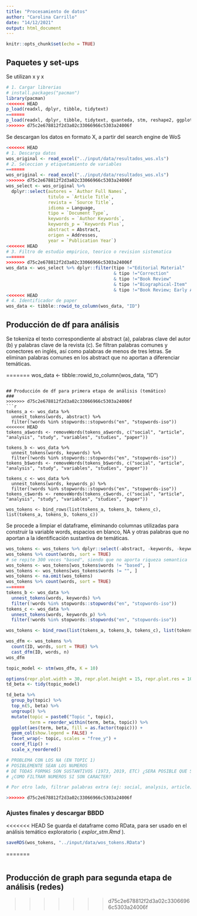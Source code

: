 ```yaml
---
title: "Procesamiento de datos"
author: "Carolina Carrillo"
date: "14/12/2021"
output: html_document
---
```


```r
knitr::opts_chunk$set(echo = TRUE)
```

## Paquetes y set-ups
Se utilizan x y x

```r
# 1. Cargar librerias
# install.packages("pacman")
library(pacman)
<<<<<<< HEAD
p_load(readxl, dplyr, tibble, tidytext)
=======
p_load(readxl, dplyr, tibble, tidytext, quanteda, stm, reshape2, ggplot2)
>>>>>>> d75c2e678812f2d3a02c33066966c5303a24006f
```

Se descargan los datos en formato X, a partir del search engine de WoS

```r
<<<<<<< HEAD
# 1. Descarga datos
wos_original <- read_excel("../input/data/resultados_wos.xls")
# 2. Seleccion y etiquetamiento de variables
=======
wos_original <- read_excel("../input/data/resultados_wos.xls")
>>>>>>> d75c2e678812f2d3a02c33066966c5303a24006f
wos_select <- wos_original %>% 
  dplyr::select(autores = `Author Full Names`,
                titulo = `Article Title`, 
                revista = `Source Title`, 
                idioma = Language,
                tipo = `Document Type`,
                keywords = `Author Keywords`,
                keywords_p = `Keywords Plus`,
                abstract = Abstract,
                origen = Addresses,
                year = `Publication Year`)
<<<<<<< HEAD
# 3. Filtro de estudio empirico, teorico o revision sistematica
=======
>>>>>>> d75c2e678812f2d3a02c33066966c5303a24006f
wos_data <- wos_select %>% dplyr::filter(tipo !="Editorial Material" 
                                         & tipo !="Correction" 
                                         & tipo !="Book Review"
                                         & tipo !="Biographical-Item"
                                         & tipo !="Book Review; Early Access")
<<<<<<< HEAD
# 4. Identificador de paper
wos_data <- tibble::rowid_to_column(wos_data, "ID")

```

## Producción de df para análisis
Se tokeniza el texto correspondiente al abstract (a), palabras clave del autor (b) y palabras clave de la revista (c).
Se filtran palabras comunes y conectores en inglés, así como palabras de menos de tres letras. Se eliminan palabras comunes en los abstract que no aportan a diferenciar temáticas. 

=======
wos_data <- tibble::rowid_to_column(wos_data, "ID")
```

## Producción de df para primera etapa de análisis (temático)
### 
>>>>>>> d75c2e678812f2d3a02c33066966c5303a24006f
```r
tokens_a <- wos_data %>%
  unnest_tokens(words, abstract) %>%
  filter(!words %in% stopwords::stopwords("en", "stopwords-iso"))
<<<<<<< HEAD
tokens_a$words <- removeWords(tokens_a$words, c("social", "article", "analysis", "study", "variables", "studies", "paper"))

tokens_b <- wos_data %>%
  unnest_tokens(words, keywords) %>%
  filter(!words %in% stopwords::stopwords("en", "stopwords-iso"))
tokens_b$words <- removeWords(tokens_b$words, c("social", "article", "analysis", "study", "variables", "studies", "paper"))

tokens_c <- wos_data %>%
  unnest_tokens(words, keywords_p) %>%
  filter(!words %in% stopwords::stopwords("en", "stopwords-iso"))
tokens_c$words <- removeWords(tokens_c$words, c("social", "article", "analysis", "study", "variables", "studies", "paper"))

wos_tokens <- bind_rows(list(tokens_a, tokens_b, tokens_c), list(tokens_a, tokens_b, tokens_c))
```

Se procede a limpiar el dataframe, eliminando columnas utilizadas para construir la variable words, espacios en blanco, NA y otras palabras que no aportan a la identificación sustantiva de temáticas.

```r
wos_tokens <- wos_tokens %>% dplyr::select(-abstract, -keywords, -keywords_p)
wos_tokens %>% count(words, sort = TRUE)
# se repite 300 veces "based", siendo que no aporta riqueza semantica
wos_tokens <- wos_tokens[wos_tokens$words != "based", ]
wos_tokens <- wos_tokens[wos_tokens$words != "", ]
wos_tokens <- na.omit(wos_tokens)
wos_tokens %>% count(words, sort = TRUE)
=======
tokens_b <- wos_data %>%
  unnest_tokens(words, keywords) %>%
  filter(!words %in% stopwords::stopwords("en", "stopwords-iso"))
tokens_c <- wos_data %>%
  unnest_tokens(words, keywords_p) %>%
  filter(!words %in% stopwords::stopwords("en", "stopwords-iso"))

wos_tokens <- bind_rows(list(tokens_a, tokens_b, tokens_c), list(tokens_a, tokens_b, tokens_c))

wos_dfm <- wos_tokens %>%
  count(ID, words, sort = TRUE) %>%
  cast_dfm(ID, words, n)
wos_dfm

topic_model <- stm(wos_dfm, K = 10)

options(repr.plot.width = 30, repr.plot.height = 15, repr.plot.res = 100, warn=-1)
td_beta <- tidy(topic_model)

td_beta %>%
  group_by(topic) %>%
  top_n(5, beta) %>%
  ungroup() %>%
  mutate(topic = paste0("Topic ", topic),
         term = reorder_within(term, beta, topic)) %>%
  ggplot(aes(term, beta, fill = as.factor(topic))) +
  geom_col(show.legend = FALSE) +
  facet_wrap(~ topic, scales = "free_y") +
  coord_flip() +
  scale_x_reordered()

# PROBLEMA CON LOS NA (EN TOPIC 1)
# POSIBLEMENTE SEAN LOS NUMEROS
# DE TODAS FORMAS SON SUSTANTIVOS (1973, 2019, ETC) ¿SERA POSIBLE QUE SE CONSIDEREN COMO PALABRAS CON ALGUNA FUNCION DEL PAQUETE TM?
# ¿COMO FILTRAR NUMEROS SI SON CARACTER?

# Por otro lado, filtrar palabras extra (ej: social, analysis, article)

>>>>>>> d75c2e678812f2d3a02c33066966c5303a24006f
```


### Ajustes finales y descargar BBDD
<<<<<<< HEAD
Se guarda el dataframe como RData, para ser usado en el análisis temático exploratorio ( _explor_stm.Rmd_ ).
```r
saveRDS(wos_tokens, "../input/data/wos_tokens.RData")
```

=======
```r

```


## Producción de graph para segunda etapa de análisis (redes)


>>>>>>> d75c2e678812f2d3a02c33066966c5303a24006f
